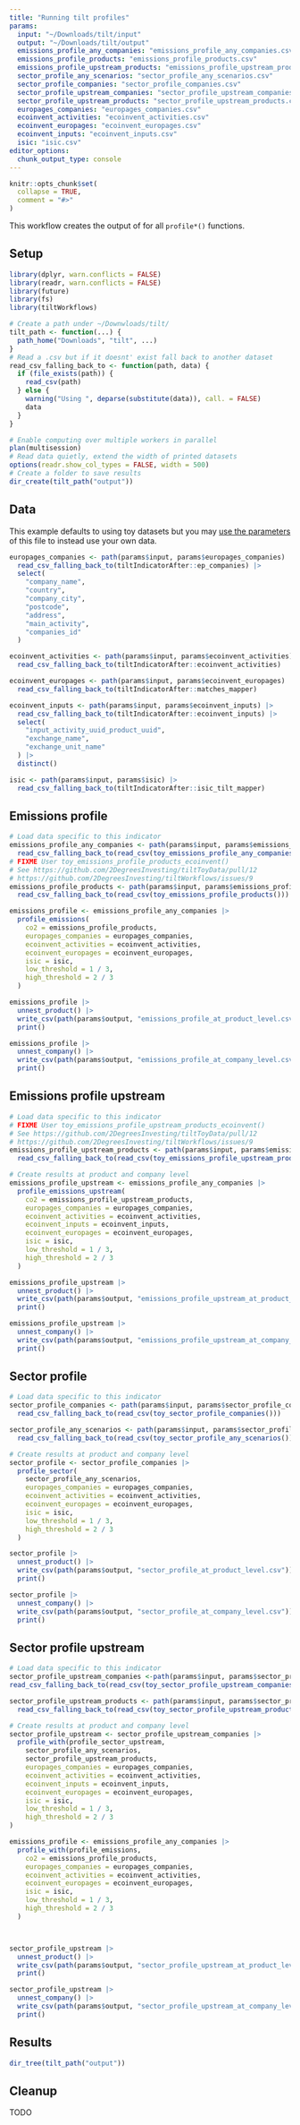 ```yaml
---
title: "Running tilt profiles"
params:
  input: "~/Downloads/tilt/input"
  output: "~/Downloads/tilt/output"
  emissions_profile_any_companies: "emissions_profile_any_companies.csv"
  emissions_profile_products: "emissions_profile_products.csv"
  emissions_profile_upstream_products: "emissions_profile_upstream_products.csv"
  sector_profile_any_scenarios: "sector_profile_any_scenarios.csv"
  sector_profile_companies: "sector_profile_companies.csv"
  sector_profile_upstream_companies: "sector_profile_upstream_companies.csv"
  sector_profile_upstream_products: "sector_profile_upstream_products.csv"
  europages_companies: "europages_companies.csv"
  ecoinvent_activities: "ecoinvent_activities.csv"
  ecoinvent_europages: "ecoinvent_europages.csv"
  ecoinvent_inputs: "ecoinvent_inputs.csv"
  isic: "isic.csv"
editor_options: 
  chunk_output_type: console
---
```


```r
knitr::opts_chunk$set(
  collapse = TRUE,
  comment = "#>"
)
```

This workflow creates the output of for all `profile*()` functions.

## Setup

```r
library(dplyr, warn.conflicts = FALSE)
library(readr, warn.conflicts = FALSE)
library(future)
library(fs)
library(tiltWorkflows)

# Create a path under ~/Downwloads/tilt/
tilt_path <- function(...) {
  path_home("Downloads", "tilt", ...)
}
# Read a .csv but if it doesnt' exist fall back to another dataset
read_csv_falling_back_to <- function(path, data) {
  if (file_exists(path)) {
    read_csv(path)
  } else {
    warning("Using ", deparse(substitute(data)), call. = FALSE)
    data
  }
}

# Enable computing over multiple workers in parallel
plan(multisession)
# Read data quietly, extend the width of printed datasets
options(readr.show_col_types = FALSE, width = 500)
# Create a folder to save results
dir_create(tilt_path("output"))
```

## Data

This example defaults to using toy datasets but you may [use the
parameters](https://2degreesinvesting.github.io/tiltWorkflows/articles/using-parameters.html)
of this file to instead use your own data.

```r
europages_companies <- path(params$input, params$europages_companies) |> 
  read_csv_falling_back_to(tiltIndicatorAfter::ep_companies) |>
  select(
    "company_name",
    "country",
    "company_city",
    "postcode",
    "address",
    "main_activity",
    "companies_id"
  )

ecoinvent_activities <- path(params$input, params$ecoinvent_activities) |> 
  read_csv_falling_back_to(tiltIndicatorAfter::ecoinvent_activities)

ecoinvent_europages <- path(params$input, params$ecoinvent_europages) |> 
  read_csv_falling_back_to(tiltIndicatorAfter::matches_mapper)

ecoinvent_inputs <- path(params$input, params$ecoinvent_inputs) |> 
  read_csv_falling_back_to(tiltIndicatorAfter::ecoinvent_inputs) |>
  select(
    "input_activity_uuid_product_uuid",
    "exchange_name",
    "exchange_unit_name"
  ) |>
  distinct()

isic <- path(params$input, params$isic) |> 
  read_csv_falling_back_to(tiltIndicatorAfter::isic_tilt_mapper)
```

## Emissions profile

```r
# Load data specific to this indicator
emissions_profile_any_companies <- path(params$input, params$emissions_profile_any_companies) |> 
  read_csv_falling_back_to(read_csv(toy_emissions_profile_any_companies()))
# FIXME User toy_emissions_profile_products_ecoinvent()
# See https://github.com/2DegreesInvesting/tiltToyData/pull/12
# https://github.com/2DegreesInvesting/tiltWorkflows/issues/9
emissions_profile_products <- path(params$input, params$emissions_profile_products) |> 
  read_csv_falling_back_to(read_csv(toy_emissions_profile_products()))

emissions_profile <- emissions_profile_any_companies |> 
  profile_emissions(
    co2 = emissions_profile_products,
    europages_companies = europages_companies,
    ecoinvent_activities = ecoinvent_activities,
    ecoinvent_europages = ecoinvent_europages,
    isic = isic,
    low_threshold = 1 / 3,
    high_threshold = 2 / 3
  )

emissions_profile |> 
  unnest_product() |> 
  write_csv(path(params$output, "emissions_profile_at_product_level.csv")) |> 
  print()

emissions_profile |> 
  unnest_company() |> 
  write_csv(path(params$output, "emissions_profile_at_company_level.csv")) |> 
  print()
```

## Emissions profile upstream

```r
# Load data specific to this indicator
# FIXME User toy_emissions_profile_upstream_products_ecoinvent()
# See https://github.com/2DegreesInvesting/tiltToyData/pull/12
# https://github.com/2DegreesInvesting/tiltWorkflows/issues/9
emissions_profile_upstream_products <- path(params$input, params$emissions_profile_upstream_products) |> 
  read_csv_falling_back_to(read_csv(toy_emissions_profile_upstream_products()))

# Create results at product and company level
emissions_profile_upstream <- emissions_profile_any_companies |>
  profile_emissions_upstream(
    co2 = emissions_profile_upstream_products,
    europages_companies = europages_companies,
    ecoinvent_activities = ecoinvent_activities,
    ecoinvent_inputs = ecoinvent_inputs,
    ecoinvent_europages = ecoinvent_europages,
    isic = isic,
    low_threshold = 1 / 3,
    high_threshold = 2 / 3
  )

emissions_profile_upstream |> 
  unnest_product() |> 
  write_csv(path(params$output, "emissions_profile_upstream_at_product_level.csv")) |> 
  print()

emissions_profile_upstream |> 
  unnest_company() |> 
  write_csv(path(params$output, "emissions_profile_upstream_at_company_level.csv")) |> 
  print()
```

## Sector profile

```r
# Load data specific to this indicator
sector_profile_companies <- path(params$input, params$sector_profile_companies) |> 
  read_csv_falling_back_to(read_csv(toy_sector_profile_companies()))

sector_profile_any_scenarios <- path(params$input, params$sector_profile_any_scenarios) |> 
  read_csv_falling_back_to(read_csv(toy_sector_profile_any_scenarios()))

# Create results at product and company level
sector_profile <- sector_profile_companies |> 
  profile_sector(
    sector_profile_any_scenarios,
    europages_companies = europages_companies,
    ecoinvent_activities = ecoinvent_activities,
    ecoinvent_europages = ecoinvent_europages,
    isic = isic,
    low_threshold = 1 / 3,
    high_threshold = 2 / 3
  )

sector_profile |> 
  unnest_product() |> 
  write_csv(path(params$output, "sector_profile_at_product_level.csv")) |> 
  print()

sector_profile |> 
  unnest_company() |> 
  write_csv(path(params$output, "sector_profile_at_company_level.csv")) |> 
  print()
```

## Sector profile upstream

```r
# Load data specific to this indicator
sector_profile_upstream_companies <-path(params$input, params$sector_profile_upstream_companies) |> 
read_csv_falling_back_to(read_csv(toy_sector_profile_upstream_companies()))

sector_profile_upstream_products <- path(params$input, params$sector_profile_upstream_products) |> 
  read_csv_falling_back_to(read_csv(toy_sector_profile_upstream_products()))

# Create results at product and company level
sector_profile_upstream <- sector_profile_upstream_companies |> 
  profile_with(profile_sector_upstream,
    sector_profile_any_scenarios,
    sector_profile_upstream_products,
    europages_companies = europages_companies,
    ecoinvent_activities = ecoinvent_activities,
    ecoinvent_inputs = ecoinvent_inputs,
    ecoinvent_europages = ecoinvent_europages,
    isic = isic,
    low_threshold = 1 / 3,
    high_threshold = 2 / 3
)

emissions_profile <- emissions_profile_any_companies |> 
  profile_with(profile_emissions,
    co2 = emissions_profile_products,
    europages_companies = europages_companies,
    ecoinvent_activities = ecoinvent_activities,
    ecoinvent_europages = ecoinvent_europages,
    isic = isic,
    low_threshold = 1 / 3,
    high_threshold = 2 / 3
  )



sector_profile_upstream |> 
  unnest_product() |> 
  write_csv(path(params$output, "sector_profile_upstream_at_product_level.csv")) |> 
  print()

sector_profile_upstream |> 
  unnest_company() |> 
  write_csv(path(params$output, "sector_profile_upstream_at_company_level.csv")) |> 
  print()
```

## Results

```r
dir_tree(tilt_path("output"))
```

## Cleanup

TODO
